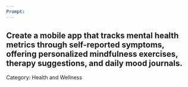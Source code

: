 ```yaml
---
Prompt:
---
```

Create a mobile app that tracks mental health metrics through self-reported symptoms, offering personalized mindfulness exercises, therapy suggestions, and daily mood journals.
---
Category: Health and Wellness
